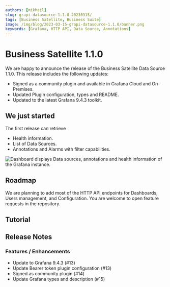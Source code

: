 ```yaml
---
authors: [mikhail]
slug: grapi-datasource-1.1.0-20230315/
tags: [Business Satellite, Business Suite]
image: /img/blog/2023-03-15-grapi-datasource-1.1.0/banner.png
keywords: [Grafana, HTTP API, Data Source, Annotations]
---
```



# Business Satellite 1.1.0

We are happy to announce the release of the Business Satellite Data Source 1.1.0. This release includes the following updates:

- Signed as a community plugin and available in Grafana Cloud and On-Premises.
- Updated Plugin configuration, types and README.
- Updated to the latest Grafana 9.4.3 toolkit.

<Catalog date="March 15, 2023" />

## We just started

The first release can retrieve

- Health information.
- List of Data Sources.
- Annotations and Alarms with filter capabilities.

<Image
  title="Dashboard displays Data sources, annotations and health information of the Grafana instance."
  src="/img/blog/2023-03-15-grapi-datasource-1.1.0/dashboard.png"
/>

## Roadmap

We are planning to add most of the HTTP API endpoints for Dashboards, Users management, and Configuration. You are welcome to open feature requests in the repository.

<GettingStarted />

## Tutorial

<Youtube
  id="0zibOEGqTJ8"
  title="Easy access to Grafana backend using Business Satellite data source."
/>

## Release Notes

### Features / Enhancements

- Update to Grafana 9.4.3 (#13)
- Update Bearer token plugin configuration (#13)
- Signed as community plugin (#14)
- Update Grafana types and description (#15)

<Feedback />
